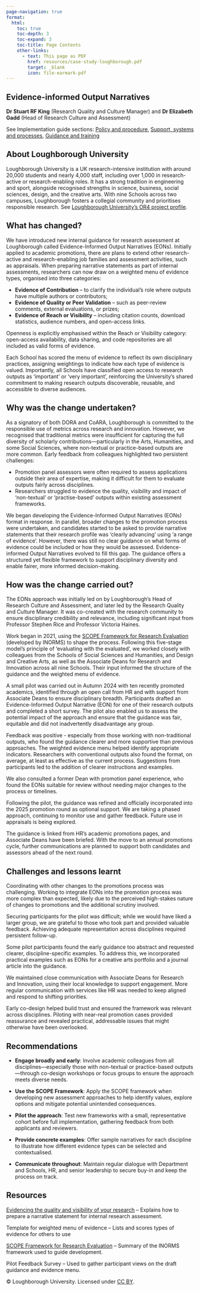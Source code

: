 ```yaml
---
page-navigation: true
format:
  html:
    toc: true
    toc-depth: 3
    toc-expand: 3
    toc-title: Page Contents
    other-links:
      - text: This page as PDF
        href: resources/case-study-loughborough.pdf
        target: _blank
        icon: file-earmark-pdf
---
```


## Evidence-informed Output Narratives

**Dr Stuart RF King** (Research Quality and Culture Manager) and **Dr Elizabeth Gadd** (Head of Research Culture and Assessment)
 
See Implementation guide sections: [Policy and procedure](https://recognition.ukrn-openresearch.ac.uk/guide-05-policy.html), [Support, systems and processes](https://recognition.ukrn-openresearch.ac.uk/guide-06-support.html), [Guidance and training](https://recognition.ukrn-openresearch.ac.uk/guide-07-training.html)

## About Loughborough University

Loughborough University is a UK research-intensive institution with around 20,000 students and nearly 4,000 staff, including over 1,000 in research-active or research-enabling roles. It has a strong tradition in engineering and sport, alongside recognised strengths in science, business, social sciences, design, and the creative arts. With nine Schools across two campuses, Loughborough fosters a collegial community and prioritises responsible research. See [Loughborough University's OR4 project profile](https://www.ukrn.org/loughborough-case-study-profile/).

## What has changed? 

We have introduced new internal guidance for research assessment at Loughborough called Evidence-Informed Output Narratives (EONs). Initially applied to academic promotions, there are plans to extend other research-active and research-enabling job families and assessment activities, such as appraisals.
When preparing narrative statements as part of internal assessments, researchers can now draw on a weighted menu of evidence types, organised into three categories:

- **Evidence of Contribution** – to clarify the individual's role where outputs have multiple authors or contributors;
- **Evidence of Quality or Peer Validation** – such as peer-review comments, external evaluations, or prizes;
-	**Evidence of Reach or Visibility** – including citation counts, download statistics, audience numbers, and open-access links.

Openness is explicitly emphasised within the Reach or Visibility category: open-access availability, data sharing, and code repositories are all included as valid forms of evidence.

Each School has scored the menu of evidence to reflect its own disciplinary practices, assigning weightings to indicate how each type of evidence is valued. Importantly, all Schools have classified open access to research outputs as 'important' or 'very important', reinforcing the University's shared commitment to making research outputs discoverable, reusable, and accessible to diverse audiences.

## Why was the change undertaken?

As a signatory of both DORA and CoARA, Loughborough is committed to the responsible use of metrics across research and innovation. However, we recognised that traditional metrics were insufficient for capturing the full diversity of scholarly contributions—particularly in the Arts, Humanities, and some Social Sciences, where non-textual or practice-based outputs are more common. Early feedback from colleagues highlighted two persistent challenges:

- Promotion panel assessors were often required to assess applications outside their area of expertise, making it difficult for them to evaluate outputs fairly across disciplines.
- Researchers struggled to evidence the quality, visibility and impact of ‘non-textual’ or ‘practise-based’ outputs within existing assessment frameworks.

We began developing the Evidence-Informed Output Narratives (EONs) format in response. In parallel, broader changes to the promotion process were undertaken, and candidates started to be asked to provide narrative statements that their research profile was 'clearly advancing' using 'a range of evidence'. However, there was still no clear guidance on what forms of evidence could be included or how they would be assessed.
Evidence-informed Output Narratives evolved to fill this gap. The guidance offers a structured yet flexible framework to support disciplinary diversity and enable fairer, more informed decision-making.

## How was the change carried out?

The EONs approach was initially led on by Loughborough’s Head of Research Culture and Assessment, and later led by the Research Quality and Culture Manager. It was co-created with the research community to ensure disciplinary credibility and relevance, including significant input from Professor Stephen Rice and Professor Victoria Haines.

Work began in 2021, using the [SCOPE Framework for Research Evaluation](https://inorms.net/scope-framework-for-research-evaluation/) (developed by INORMS) to shape the process. Following this five-stage model’s principle of 'evaluating with the evaluated', we worked closely with colleagues from the Schools of Social Sciences and Humanities, and Design and Creative Arts, as well as the Associate Deans for Research and Innovation across all nine Schools. Their input informed the structure of the guidance and the weighted menu of evidence.

A small pilot was carried out in Autumn 2024 with ten recently promoted academics, identified through an open call from HR and with support from Associate Deans to ensure disciplinary breadth. Participants drafted an Evidence-Informed Output Narrative (EON) for one of their research outputs and completed a short survey. The pilot also enabled us to assess the potential impact of the approach and ensure that the guidance was fair, equitable and did not inadvertently disadvantage any group.

Feedback was positive - especially from those working with non-traditional outputs, who found the guidance clearer and more supportive than previous approaches. The weighted evidence menu helped identify appropriate indicators. Researchers with conventional outputs also found the format, on average, at least as effective as the current process. Suggestions from participants led to the addition of clearer instructions and examples.

We also consulted a former Dean with promotion panel experience, who found the EONs suitable for review without needing major changes to the process or timelines.

Following the pilot, the guidance was refined and officially incorporated into the 2025 promotion round as optional support. We are taking a phased approach, continuing to monitor use and gather feedback. Future use in appraisals is being explored.

The guidance is linked from HR's academic promotions pages, and Associate Deans have been briefed. With the move to an annual promotions cycle, further communications are planned to support both candidates and assessors ahead of the next round.

## Challenges and lessons learnt

Coordinating with other changes to the promotions process was challenging. Working to integrate EONs into the promotion process was more complex than expected, likely due to the perceived high-stakes nature of changes to promotions and the additional scrutiny involved.

Securing participants for the pilot was difficult; while we would have liked a larger group, we are grateful to those who took part and provided valuable feedback. Achieving adequate representation across disciplines required persistent follow-up.

Some pilot participants found the early guidance too abstract and requested clearer, discipline-specific examples. To address this, we incorporated practical examples such as EONs for a creative arts portfolio and a journal article into the guidance.

We maintained close communication with Associate Deans for Research and Innovation, using their local knowledge to support engagement. More regular communication with services like HR was needed to keep aligned and respond to shifting priorities.

Early co-design helped build trust and ensured the framework was relevant across disciplines. Piloting with near-real promotion cases provided reassurance and revealed practical, addressable issues that might otherwise have been overlooked.

## Recommendations

- **Engage broadly and early**: Involve academic colleagues from all disciplines—especially those with non-textual or practice-based outputs—through co-design workshops or focus groups to ensure the approach meets diverse needs.

- **Use the SCOPE Framework**: Apply the SCOPE framework when developing new assessment approaches to help identify values, explore options and mitigate potential unintended consequences.

- **Pilot the approach**: Test new frameworks with a small, representative cohort before full implementation, gathering feedback from both applicants and reviewers.

- **Provide concrete examples**: Offer sample narratives for each discipline to illustrate how different evidence types can be selected and contextualised.

- **Communicate throughout**: Maintain regular dialogue with Department and Schools, HR, and senior leadership to secure buy-in and keep the process on track.

## Resources

[Evidencing the quality and visibility of your research](Evidencing the quality and visibility of your research) – Explains how to prepare a narrative statement for internal research assessment.

Template for weighted menu of evidence – Lists and scores types of evidence for others to use 

[SCOPE Framework for Research Evaluation](https://inorms.net/scope-framework-for-research-evaluation/) – Summary of the INORMS framework used to guide development.

Pilot Feedback Survey – Used to gather participant views on the draft guidance and evidence menu.

© Loughborough University. Licensed under [CC BY](https://creativecommons.org/licenses/by/4.0/deed.en).
